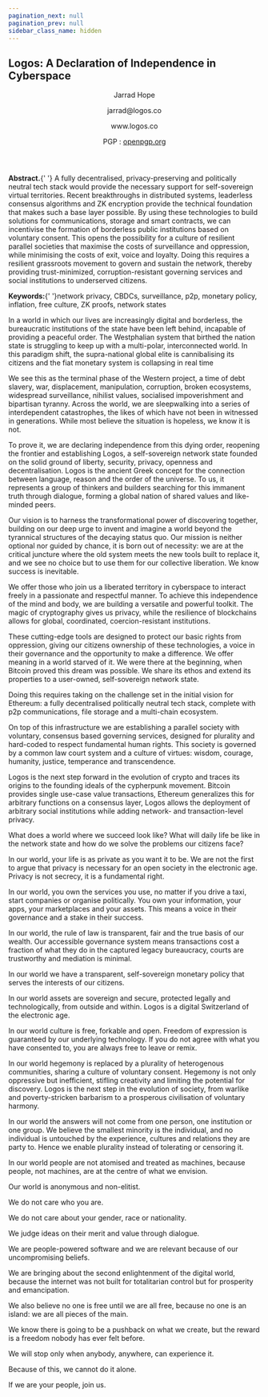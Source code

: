 ```yaml
---
pagination_next: null
pagination_prev: null
sidebar_class_name: hidden
---
```



<Manifesto>
  <h2>Logos: A Declaration of Independence in Cyberspace</h2>
  <header>
    <p>Jarrad Hope</p>
    <p>jarrad@logos.co</p>
    <p>www.logos.co</p>
    <p>PGP : <a href="https://keys.openpgp.org/search?q=jarrad%40logos.co" target="_blank">openpgp.org</a></p>
  </header>

  <section>
    <p><b>Abstract.</b>{' '}
    A fully decentralised, privacy-preserving and politically neutral tech
    stack would provide the necessary support for self-sovereign virtual territories.
    Recent breakthroughs in distributed systems, leaderless consensus algorithms
    and ZK encryption provide the technical foundation that makes such a base layer
    possible. By using these technologies to build solutions for communications,
    storage and smart contracts, we can incentivise the formation of borderless
    public institutions based on voluntary consent. This opens the possibility for
    a culture of resilient parallel societies that maximise the costs of surveillance
    and oppression, while minimising the costs of exit, voice and loyalty. Doing
    this requires a resilient grassroots movement to govern and sustain the network,
    thereby providing trust-minimized, corruption-resistant governing services and
    social institutions to underserved citizens.
    </p>
    <p><b>Keywords:</b>{' '}network privacy, CBDCs, surveillance, p2p, monetary policy, inflation, free culture, ZK proofs, network states</p>
  </section>

  <article>
    <p>In a world in which our lives are increasingly digital and borderless, the bureaucratic institutions of the state have been left behind, incapable of providing a
peaceful order. The Westphalian system that birthed the nation state is struggling
to keep up with a multi-polar, interconnected world. In this paradigm shift, the
supra-national global elite is cannibalising its citizens and the fiat monetary
system is collapsing in real time</p>
    <p>We see this as the terminal phase of the Western project, a time of debt slavery,
war, displacement, manipulation, corruption, broken ecosystems, widespread
surveillance, nihilist values, socialised impoverishment and bipartisan tyranny.
Across the world, we are sleepwalking into a series of interdependent catastrophes, the likes of which have not been in witnessed in generations. While most
believe the situation is hopeless, we know it is not.</p>
    <p>To prove it, we are declaring independence from this dying order, reopening the
frontier and establishing Logos, a self-sovereign network state founded on the
solid ground of liberty, security, privacy, openness and decentralisation. Logos
is the ancient Greek concept for the connection between language, reason and
the order of the universe. To us, it represents a group of thinkers and builders
searching for this immanent truth through dialogue, forming a global nation of
shared values and like-minded peers.</p>
    <p>Our vision is to harness the transformational power of discovering together,
building on our deep urge to invent and imagine a world beyond the tyrannical
structures of the decaying status quo. Our mission is neither optional nor guided
by chance, it is born out of necessity: we are at the critical juncture where the
old system meets the new tools built to replace it, and we see no choice but to
use them for our collective liberation. We know success is inevitable.</p>
    <p>We offer those who join us a liberated territory in cyberspace to interact freely
in a passionate and respectful manner. To achieve this independence of the mind
and body, we are building a versatile and powerful toolkit. The magic of
cryptography gives us privacy, while the resilience of blockchains allows for
global, coordinated, coercion-resistant institutions.</p>
    <p>These cutting-edge tools are designed to protect our basic rights from oppression, giving our citizens ownership of these technologies, a voice in their governance and the opportunity to make a difference. We offer meaning in a world
starved of it. We were there at the beginning, when Bitcoin proved this dream
was possible. We share its ethos and extend its properties to a user-owned,
self-sovereign network state. 
</p>
    <p>Doing this requires taking on the challenge set in the initial vision for Ethereum:
a fully decentralised politically neutral tech stack, complete with p2p
communications, file storage and a multi-chain ecosystem.</p>
    <p>On top of this infrastructure we are establishing a parallel society with voluntary,
consensus based governing services, designed for plurality and hard-coded to
respect fundamental human rights. This society is governed by a common law
court system and a culture of virtues: wisdom, courage, humanity, justice,
temperance and transcendence.</p>
    <p>Logos is the next step forward in the evolution of crypto and traces its origins
to the founding ideals of the cypherpunk movement. Bitcoin provides single
use-case value transactions, Ethereum generalizes this for arbitrary functions on
a consensus layer, Logos allows the deployment of arbitrary social institutions
while adding network- and transaction-level privacy. </p>
    <p>What does a world where we succeed look like? What will daily life be like in the
network state and how do we solve the problems our citizens face? </p>
    <p>In our world, your life is as private as you want it to be. We are not the first to
argue that privacy is necessary for an open society in the electronic age. Privacy
is not secrecy, it is a fundamental right.</p>
    <p>In our world, you own the services you use, no matter if you drive a taxi, start
companies or organise politically. You own your information, your apps, your
marketplaces and your assets. This means a voice in their governance and a stake
in their success.</p>
    <p>In our world, the rule of law is transparent, fair and the true basis of our wealth.
Our accessible governance system means transactions cost a fraction of what
they do in the captured legacy bureaucracy, courts are trustworthy and mediation is minimal.</p>
    <p>In our world we have a transparent, self-sovereign monetary policy that serves
the interests of our citizens.</p>
    <p>In our world assets are sovereign and secure, protected legally and
technologically, from outside and within. Logos is a digital Switzerland of the
electronic age.</p>
    <p>In our world culture is free, forkable and open. Freedom of expression is guaranteed by our underlying technology. If you do not agree with what you have
consented to, you are always free to leave or remix.</p>
    <p>In our world hegemony is replaced by a plurality of heterogenous communities,
sharing a culture of voluntary consent. Hegemony is not only oppressive but
inefficient, stifling creativity and limiting the potential for discovery. Logos is the
next step in the evolution of society, from warlike and poverty-stricken
barbarism to a prosperous civilisation of voluntary harmony. </p>
    <p>In our world the answers will not come from one person, one institution or one
group. We believe the smallest minority is the individual, and no individual is
untouched by the experience, cultures and relations they are party to. Hence we
enable plurality instead of tolerating or censoring it.</p>
    <p>In our world people are not atomised and treated as machines, because people,
not machines, are at the centre of what we envision.</p>
    <p>Our world is anonymous and non-elitist.</p>
    <p>We do not care who you are.</p>
    <p>We do not care about your gender, race or nationality.</p>
    <p>We judge ideas on their merit and value through dialogue.</p>
    <p>We are people-powered software and we are relevant because of our
uncompromising beliefs.</p>
    <p>We are bringing about the second enlightenment of the digital world, because
the internet was not built for totalitarian control but for prosperity and
emancipation.</p>
    <p>We also believe no one is free until we are all free, because no one is an island:
we are all pieces of the main.</p>
    <p>We know there is going to be a pushback on what we create, but the reward
is a freedom nobody has ever felt before.</p>
    <p>We will stop only when anybody, anywhere, can experience it.</p>
    <p>Because of this, we cannot do it alone.</p>
    <p>If we are your people, join us.</p>
  </article>
</Manifesto>
